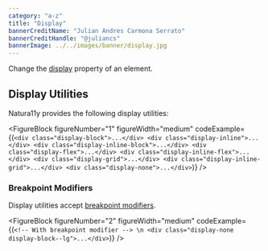 ```yaml
---
category: "a-z"
title: "Display"
bannerCreditName: "Julian Andres Carmona Serrato"
bannerCreditHandle: "@juliancs" 
bannerImage: ../../images/banner/display.jpg
---
```


<TextBlock>

Change the <a href="https://developer.mozilla.org/en-US/docs/Web/CSS/display" target="_blank">display</a> property of an element. 

</TextBlock>

<Divider id="displayUtilities" />

<TextBlock>

## Display Utilities

Natura11y provides the following display utilities:

</TextBlock>

<FigureBlock 
    figureNumber="1"
    figureWidth="medium"
    codeExample={(`
        <div class="display-block">...</div>
        <div class="display-inline">...</div>
        <div class="display-inline-block">...</div>
        <div class="display-flex">...</div>
        <div class="display-inline-flex">...</div>
        <div class="display-grid">...</div>
        <div class="display-inline-grid">...</div>
        <div class="display-none">...</div>
    `)}
/>

<TextBlock>

### Breakpoint Modifiers

Display utilities accept <a href="/docs/breakpoints/#breakpointModifiers">breakpoint modifiers</a>.

</TextBlock>

<FigureBlock 
    figureNumber="2"
    figureWidth="medium"
    codeExample={(`
        <!-- With breakpoint modifier --> \n
        <div class="display-none display-block--lg">...</div>
    `)}
/>
